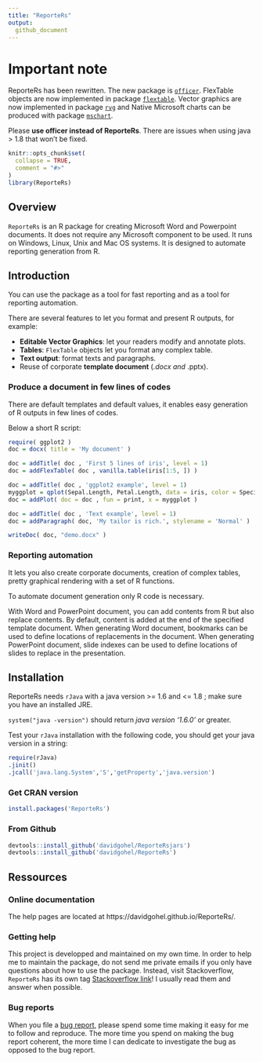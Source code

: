 ```yaml
---
title: "ReporteRs"
output:
  github_document
---
```


# Important note

ReporteRs has been rewritten. The new package is 
[`officer`](https://cran.r-project.org/package=officer). FlexTable objects are 
now implemented in package [`flextable`](https://CRAN.R-project.org/package=flextable). 
Vector graphics are now implemented in package [`rvg`](https://CRAN.R-project.org/package=rvg) and 
Native Microsoft charts can be produced with package [`mschart`](https://github.com/ardata-fr/mschart).

Please **use officer instead of ReporteRs**. There are issues 
when using java > 1.8 that won't be fixed.

```r
knitr::opts_chunk$set(
  collapse = TRUE,
  comment = "#>"
)
library(ReporteRs)
```

## Overview

`ReporteRs` is an R package for creating Microsoft Word and Powerpoint documents. It does not require any Microsoft component to be used. It runs on Windows, Linux, Unix and Mac OS systems. It is designed to automate reporting generation from R.

## Introduction

You can use the package as a tool for fast reporting and as a tool for reporting automation.

There are several features to let you format and present R outputs, for example:

* **Editable Vector Graphics**: let your readers modify and annotate plots.
* **Tables**: `FlexTable` objects let you format any complex table.
* **Text output**: format texts and paragraphs. 
* Reuse of corporate **template document** (*.docx and *.pptx).

### Produce a document in few lines of codes

There are default templates and default values, it enables easy generation
of R outputs in few lines of codes.

Below a short R script:

```r
require( ggplot2 )
doc = docx( title = 'My document' )

doc = addTitle( doc , 'First 5 lines of iris', level = 1)
doc = addFlexTable( doc , vanilla.table(iris[1:5, ]) )

doc = addTitle( doc , 'ggplot2 example', level = 1)
myggplot = qplot(Sepal.Length, Petal.Length, data = iris, color = Species, size = Petal.Width )
doc = addPlot( doc = doc , fun = print, x = myggplot )

doc = addTitle( doc , 'Text example', level = 1)
doc = addParagraph( doc, 'My tailor is rich.', stylename = 'Normal' )

writeDoc( doc, "demo.docx" )
```


### Reporting automation

It lets you also create corporate documents, creation of complex tables,
pretty graphical rendering with a set of R functions.

To automate document generation only R code is necessary.

With Word and PowerPoint document, you can add contents from R but also replace
contents. By default, content is added at the end of the specified template document.
When generating Word document, bookmarks can be used to define locations of
replacements in the document. When generating PowerPoint document, slide indexes
can be used to define locations of slides to replace in the presentation.


## Installation

ReporteRs needs `rJava` with a java version >= 1.6 and <= 1.8 ; make sure you have an installed JRE.

`system("java -version")` should return *java version '1.6.0'* or greater.

Test your `rJava` installation with the following code, you should get your java version in a string:

```r
require(rJava)
.jinit()
.jcall('java.lang.System','S','getProperty','java.version')
```


### Get CRAN version

```r
install.packages('ReporteRs')
```
    

### From Github

```r
devtools::install_github('davidgohel/ReporteRsjars')
devtools::install_github('davidgohel/ReporteRs')
```


## Ressources

### Online documentation

The help pages are located at https://davidgohel.github.io/ReporteRs/.

### Getting help

This project is developped and maintained on my own time. In order to help me to maintain the 
package, do not send me private emails if you only have questions about how to use the package.
Instead, visit Stackoverflow, `ReporteRs` has its own tag [Stackoverflow link](https://stackoverflow.com/questions/tagged/reporters)! 
I usually read them and answer when possible. 


### Bug reports

When you file a [bug report](https://github.com/davidgohel/ReporteRs/issues), please spend some time making it easy for me to follow and reproduce. The more time you spend on making the bug report coherent, the more time I can dedicate to investigate the bug as opposed to the bug report.

